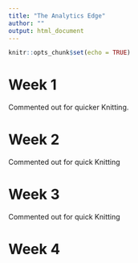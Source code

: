 ---
title: "The Analytics Edge"
author: ""
output: html_document
---

```{r setup, include=FALSE}
knitr::opts_chunk$set(echo = TRUE)
```


# Week 1
Commented out for quicker Knitting.

<!-- ## Introduction -->

<!-- We can store categorical responses as factors: -->
<!-- ```{r wk1_categorical} -->
<!-- x <- c("yes","no","yes","yes","no","maybe","maybe") -->
<!-- class(x) -->
<!-- y <- factor(x) -->
<!-- summary(y) -->
<!-- table(x) -->
<!-- ``` -->

<!-- We can also have numerical variables: -->
<!-- ```{r wk1_numerical_1} -->
<!-- inc <- c(1000,3000,500,200,14,25,345) -->
<!-- ``` -->

<!-- We can apply a function to people based on their responses: -->
<!-- ```{r wk1_numerical_2} -->
<!-- tapply(inc,x,mean) -->
<!-- ``` -->

<!-- Moving on to matrices -->
<!-- ```{r wk1_matrices_1} -->
<!-- m <- matrix(3:8,nrow=3,ncol=2) -->
<!-- m #print m -->
<!-- # Get the 1st row, 2nd column element -->
<!-- m[1,2] -->
<!-- # get the dimensions of the matrix -->
<!-- dim(m) -->
<!-- # get the fourth object (go down the 1st column, then 2nd, etc.) -->
<!-- m[4] -->
<!-- # get the second column -->
<!-- m[,2] -->
<!-- # We can also use arrays in R: -->
<!-- s <- array(3:8,3:2) -->
<!-- z<-1:50 -->
<!-- # reshape -->
<!-- dim(z) <- c(5,2,5) -->
<!-- z[5,2,1:5] -->
<!-- # diagonal matrix of size 10, identity of size 10 -->
<!-- diag(10) -->
<!-- # combine columns -->
<!-- cbind(1:3,4:6) -->
<!-- # combine rows -->
<!-- rbind(1:3,4:6) -->
<!-- ``` -->

<!-- Moving on to matrix multiplication: -->
<!-- ```{r wk1_matrices_2} -->
<!-- z <- matrix(c(5,7,9,6,3,4),nrow=3,ncol=2) -->
<!-- y <- matrix(c(1,3,0,9,5,-1),nrow=3,ncol=2) -->
<!-- # We can do term-by-term multiplication -->
<!-- z*y -->
<!-- # get transpose -->
<!-- t(y) -->
<!-- # matrix multiply -->
<!-- z%*%t(y) -->
<!-- ``` -->

<!-- ## Linear Algebra -->
<!-- Solving equations: -->
<!-- ```{r wk1_linalg_1} -->
<!-- a <- array(c(2,1,-1,2),c(2,2)) -->
<!-- b <- c(4,4) -->
<!-- solve(a,b) -->
<!-- ``` -->
<!-- The `solve(a,b)` command solves the system of linear equations: -->
<!-- $$ -->
<!-- \mathbf{A}\vec{x}=b -->
<!-- $$ -->
<!-- It returns the vector $\vec{x}$. -->

<!-- ```{r wk1_linalg_2} -->
<!-- t <- eigen(a) # get eigendecomposition -->
<!-- t$values      # eigenvalues -->
<!-- t$vectors     # eigenvectors -->
<!-- ``` -->
<!-- ## Lists and Dataframes -->
<!-- We can initialise lists and combine them: -->
<!-- ```{r wk1_ls} -->
<!-- # initialising some lists -->
<!-- karthik<-list(age=37,sex="M",child.ages=c(1,1)) -->
<!-- sam<-list(age=24,sex="F",child.ages=NA) -->
<!-- c(karthik,sam) -->
<!-- ``` -->
<!-- As well as dataframes: -->
<!-- ```{r wk1_df} -->
<!-- d <- data.frame(names=c("karthik","sam","jim"), -->
<!--                 ages=c(36,34,40), -->
<!--                 sex=c("M","F","M"), -->
<!--                 children=c(2,0,1)) -->
<!-- d[,1] # get first column -->
<!-- ``` -->
<!-- R has a few public datasets part of the standard library. To get the list of datasets: -->
<!-- ```{r wk1_datasets_1} -->
<!-- data(package="datasets")$results[,3] -->
<!-- # This prints a list of datasets available into the final R Markdown Document -->
<!-- # Using the command `data()` will open a new window with the dataset names -->
<!-- ``` -->
<!-- ## Old Faithful -->
<!-- To load the dataset relating to the Old Faithful geyser: -->
<!-- ```{r wk1_datasets_2} -->
<!-- data(faithful) #load the faithful dataset -->
<!-- str(faithful) #get the structure of R -->
<!-- # note that str does not mean string in R -->
<!-- ``` -->

<!-- We will do statistical analysis on the Old Faithful dataset: -->
<!-- ```{r wk1_oldfaithful_1} -->
<!-- plot(faithful) -->
<!-- hist(faithful$eruptions) -->
<!-- hist(faithful$eruptions,breaks=seq(1.6,5.2,0.2)) -->
<!-- plot.ecdf(faithful$eruptions) -->
<!-- qqnorm(faithful$eruptions) -->
<!-- ``` -->

<!-- We can see that the distribution seems bimodal, with a mixture of two normals. We can split the data into two parts and check the QQ plot again. -->
<!-- ```{r wk1_oldfaithful_2} -->
<!-- # To make it easier for, we assign the variable f to the dataset -->
<!-- data("faithful")              # lazy load "faithful" -->
<!-- delayedAssign("f", faithful)  # lazy assign "x" with a reference to "faithful" -->
<!-- rm(faithful)                  # remove "faithful -->

<!-- # in the faithful dataset, eruptions is the first column, so we can access like so -->
<!-- f[,1] -->
<!-- # look at the qqplot for those values below 3 -->
<!-- qqnorm(f[,1][f[,1]<=3]) -->
<!-- # above 3 -->
<!-- qqnorm(f[,1][f[,1]>3]) -->
<!-- # draw qq line to see fit -->
<!-- qqline(f[,1][f[,1]>3]) -->
<!-- ``` -->
<!-- With the other column, which is the waiting times, we can do a test: -->
<!-- ```{r wk1_oldfaithful_3} -->
<!-- # subset to greater than 3 -->
<!-- f_gr <- subset(f,f[,1]>3) -->
<!-- mean(f_gr[,2]) -->
<!-- t.test(f_gr[,2]) -->
<!-- t.test(f_gr[,2]-mean(f_gr[,2])) -->
<!-- ``` -->
<!-- ## More Data Visualisation -->
<!-- We will load the library `ggplot2`, and load the `WHO.csv` -->
<!-- ```{r wk1_dataviz_1} -->
<!-- library(ggplot2) -->
<!-- setwd("D:/Downloads/40.220 The Analytics Edge/Week 1") -->
<!-- w <- read.csv("WHO.csv") -->
<!-- ``` -->
<!-- First, we look at the structure of the dataset: -->
<!-- ```{r wk1_dataviz_2} -->
<!-- str(w) -->
<!-- ``` -->
<!-- Taking a deeper look at Singapore, we look at the row: -->
<!-- ```{r wk1_dataviz_3} -->
<!-- w[which(w$Country=="Singapore"),] -->
<!-- ``` -->
<!-- To compare against the globe, we look at some summaries: -->
<!-- ```{r wk1_dataviz_4} -->
<!-- summary(w$Under15) -->
<!-- summary(w$Over60) -->
<!-- ``` -->
<!-- We can also look at some plots: -->
<!-- ```{r wk1_dataviz_5} -->
<!-- plot(w$GNI,w$FertilityRate) -->
<!-- ``` -->

<!-- The plot suggests there is some negative correlation between GNI and Fertility rate. -->

<!-- Next, we will use the `ggplot2` library: -->
<!-- ```{r wk1_dataviz_6} -->
<!-- # plot points only -->
<!-- ggplot(w,aes(x=GNI,y=FertilityRate)) + geom_point() -->
<!-- # plot with some non-linear fit -->
<!-- ggplot(w,aes(x=GNI,y=FertilityRate)) + geom_smooth() -->
<!-- # color by region -->
<!-- ggplot(w,aes(x=GNI,y=FertilityRate,color=Region)) + geom_point() -->
<!-- ``` -->

<!-- Next, we explore the crime dataset from Chicago. -->
<!-- ```{r wk1_dataviz_7} -->
<!-- setwd("D:/Downloads/40.220 The Analytics Edge/Week 1") -->
<!-- x <- read.csv("crime.csv") -->
<!-- ``` -->
<!-- We can take a short look at the first few entries in our dataset -->
<!-- ```{r wk1_dataviz_8} -->
<!-- head(x) -->
<!-- ``` -->

<!-- We will need to format the time column in the dataset: -->
<!-- ```{r wk1_dataviz_9} -->
<!-- x$Date <- strptime(x$Date,format="%m/%d/%y %H:%M") -->
<!-- ``` -->

<!-- With this, we can apply the `weekdays` command, which we add to a new column -->
<!-- ```{r wk1_dataviz_10} -->
<!-- x$Weekday <- weekdays(x$Date) -->
<!-- table(x$Weekday) -->
<!-- ``` -->


<!-- ```{r wk1_map_setup} -->
<!-- library(maps) -->
<!-- library(ggmap) -->
<!-- ``` -->
<!-- We can get te map information of Chicago, which we will assign to a variable called `chicago`. -->
<!-- ```{r wk1_map_1} -->
<!-- chicago <- get_map(location="chicago") -->
<!-- ``` -->

<!-- ```{r wk1_map_2} -->
<!-- ggmap(chicago) -->
<!-- ``` -->

<!-- We need to prepare the data -->
<!-- ```{r wk1_map_3} -->
<!-- LatLongCount <- as.data.frame(table(round(x[,3],2),round(x[,2],2))) -->
<!-- for (i in c(1,2)){ -->
<!--  LatLongCount[,i] <- as.numeric(as.character(LatLongCount[,i])) -->
<!-- } -->
<!-- ``` -->

<!-- ```{r wk1_map_4} -->
<!-- ggmap(chicago) + geom_tile(data=LatLongCount,aes(x=Var1,y=Var2,alpha=Freq),fill="red") -->
<!-- ``` -->

# Week 2
Commented out for quick Knitting

<!-- We load the dataset using `setwd` and `read.csv`. -->
<!-- ``` {r wk2_setup} -->
<!-- setwd("D:/Downloads/40.220 The Analytics Edge/Week 2") -->
<!-- wine <- read.csv("wine.csv") -->
<!-- ``` -->

<!-- We look at the structure of the data, -->
<!-- ``` {r wk2_str} -->
<!-- str(wine) -->
<!-- ``` -->

<!-- and then check for `NA` values. -->
<!-- ``` {r wk2_isna} -->
<!-- is.na(wine) -->
<!-- ``` -->

<!-- We start plotting -->
<!-- ``` {r wk2_plots} -->
<!-- plot(wine$VINT,wine$LPRICE) -->
<!-- pairs(wine) -->
<!-- ``` -->

<!-- We can take a deeper look int the data by subsetting it -->
<!-- ``` {r wk2_subset} -->
<!-- winetrain <- subset(wine,wine$VINT <= 1978 & !is.na(wine$LPRICE)) -->
<!-- winetest <- subset(wine,wine$VINT > 1978) -->
<!-- ``` -->

<!-- We are going to use linear regression, which is the following model: -->
<!-- $$ -->
<!-- y_{i}=\beta_{0}+\sum_{j}\beta{j}x_{ij}+\epsilon_{i}\\ -->
<!-- \min_{\beta_{j},\forall j} \sum_{i}\left(y_{i}-\beta-\beta_{j}x_{ij}\right)\\ -->
<!-- \forall i \in N, \forall j \in M -->
<!-- $$ -->

<!-- Now let's take the linear model -->
<!-- ``` {r wk2_lm} -->
<!-- model <- lm(LPRICE~VINT,winetrain) -->
<!-- summary(model) -->
<!-- ``` -->

<!-- Back to plotting with the model: -->
<!-- ``` {r wk2_stats} -->
<!-- plot(winetrain$VINT,winetrain$LPRICE) -->
<!-- abline(model) -->
<!-- model$residuals -->
<!-- sst <- sum((winetrain$LPRICE - mean(winetrain$LPRICE))^2) -->
<!-- sse <- sum(model$residuals^2) -->
<!-- rsq = 1- sse/sst -->
<!-- abline(a=mean(winetrain$LPRICE),b=0) -->
<!-- ``` -->

<!-- EXTRA -->
<!-- We can do a generalised linear model -->
<!-- ``` {r wk2_glm} -->
<!-- library(glmulti) -->
<!-- gmodel <- glmulti(LPRICE~., data = winetrain, -->
<!--                   level = 2, method = "g", -->
<!--                   plotty = FALSE, -->
<!--                   report = FALSE) -->
<!-- summary(gmodel@objects[[1]]) -->
<!-- ``` -->

# Week 3
Commented out for quick Knitting

<!-- ## Space Shuttle Challenger -->
<!-- We begin by reading the dataset. -->
<!-- ```{r wk3_setup_1} -->
<!-- setwd("D:/Downloads/40.220 The Analytics Edge/Week 3") -->
<!-- orings <- read.csv("orings.csv") -->
<!-- str(orings) -->
<!-- head(orings) -->
<!-- summary(orings) -->
<!-- ``` -->

<!-- We can apply some functions to the dataset: -->
<!-- ```{r wk3_tapply} -->
<!-- tapply(orings[,3],orings[,1],sum) # col 3 is Field, col 1 is Flight -->
<!-- table(tapply(orings[,3],orings[,1],sum)) -->
<!-- plot(orings[,4][orings[,3]>0],orings[,3][orings[,3]>0]) #col 4 is temp -->
<!-- ``` -->

<!-- Adding some random noise, -->
<!-- ```{r wk3_jitter_1} -->
<!-- plot(jitter(orings[,4][orings[,3]>0]),orings[,3][orings[,3]>0]) #col 4 is temp -->
<!-- ``` -->

<!-- Looking at the entire dataset: -->
<!-- ```{r wk3_jitter_2} -->
<!-- plot(jitter(orings[,4]),orings[,3]) -->
<!-- ``` -->

<!-- We can see that the majority of the high temperature points indicate less failures. -->

<!-- We use a linear regression first, which we will see is not appropriate. -->
<!-- ```{r wk3_lm} -->
<!-- lin_mod <- lm(orings[,3]~orings[,4]) #failure vs temp -->
<!-- summary(lin_mod) -->
<!-- lin_mod2 <- lm(orings[,3]~orings[,4]+orings[,5]) #failure vs temp -->
<!-- summary(lin_mod2) -->
<!-- ``` -->

<!-- ```{r wk3_glm} -->
<!-- glmodel <- glm(orings[,3]~orings[,4]+orings[,5],family=binomial) -->
<!-- summary(glmodel) -->
<!-- ``` -->

<!-- The lower the AIC, the better. We can do a simple stepwise search: -->
<!-- ```{r wk3_stepaic} -->
<!-- library(MASS) -->
<!-- stepAIC(glm(orings[,3]~.,family=binomial,data=orings)) -->
<!-- ``` -->
<!-- ```{r wk3_glmulti} -->
<!-- library(glmulti) -->
<!-- oring_data_only <- orings[,-3] -->
<!-- glmulti_model_obj <- glmulti(orings[,3]~., -->
<!--                          data = oring_data_only, -->
<!--                          level = 2, -->
<!--                          plotty = F, -->
<!--                          report = F, -->
<!--                          method = "g") -->
<!-- print(glmulti_model_obj) -->
<!-- glmulti_model <- glmulti_model_obj@objects[[1]] -->
<!-- summary(glmulti_model) -->
<!-- ``` -->


<!-- ```{r wk3_plotting} -->
<!-- plot(jitter(orings$Temp),orings$Field) -->
<!-- # curve(exp(coef(glmodel)[1]+coef(glmodel)[2:3]*x)/(1+exp(coef(glmodel)[1]+coef(glmodel)[2:3]*x)),add=T) -->
<!-- ``` -->

<!-- ```{r wk3_oring_roc} -->
<!-- library(ROCR) -->
<!-- pred <- predict(glmodel,newdata=orings,type="response") -->
<!-- # only up to 138 before incident -->
<!-- rocr_pred <- prediction(pred[1:138],orings[,3][1:138]) -->
<!-- rocrperf <- performance(rocr_pred,measure="tpr",x.measure="fpr") -->
<!-- plot(rocrperf) -->

<!-- pred <- predict(glmulti_model,newdata=orings,type="response") -->
<!-- # only up to 138 before incident -->
<!-- rocr_pred <- prediction(pred[1:138],orings[,3][1:138]) -->
<!-- rocrperf <- performance(rocr_pred,measure="tpr",x.measure="fpr") -->
<!-- plot(rocrperf) -->
<!-- ``` -->

<!-- ## Framingham Health Study -->
<!-- Next, we move on to the health dataset -->
<!-- ```{r wk3_setup_2} -->
<!-- setwd("D:/Downloads/40.220 The Analytics Edge/Week 3") -->
<!-- fhs <- read.csv("framingham.csv") -->
<!-- str(fhs) -->
<!-- head(fhs) -->
<!-- summary(fhs) -->
<!-- ``` -->

<!-- We wish to subset the data, looking only at people without a previous heart disease -->
<!-- ```{r wk3_subset} -->
<!-- fhs_sub <- subset(fhs,PREVCHD==0 & PERIOD==1) -->
<!-- str(fhs_sub) -->
<!-- length(unique(fhs_sub$RANDID)) -->
<!-- ``` -->

<!-- We focus on ten years, and only on cardiovascular diseases (rather than other causes of death). -->
<!-- ```{r wk3_ten} -->
<!-- fhs_sub$TENCHD <- as.integer((fhs_sub$TIMECHD/365)<=10) -->
<!-- colnames(fhs_sub) -->
<!-- which(colnames(fhs_sub)=="LDLC") -->
<!-- fhs_sub<-fhs_sub[,c(1:21,40)] -->
<!-- ``` -->

<!-- Subsetting further, we can examine what we have -->
<!-- ```{r wk3_subsub} -->
<!-- str(fhs_sub) -->
<!-- head(fhs_sub) -->
<!-- ``` -->

<!-- Using a package, we can split the dataset into training and testing data. -->
<!-- ```{r wk3_sample_split} -->
<!-- library(caTools) -->
<!-- set.seed(1) # for standardization with class -->
<!-- split <-sample.split(fhs_sub$TENCHD, SplitRatio = 0.65) -->
<!-- head(split) -->
<!-- train <- subset(fhs_sub,split==TRUE) -->
<!-- str(train) -->
<!-- test <- subset(fhs_sub,split==FALSE) -->
<!-- str(test) -->
<!-- ``` -->

<!-- We can check that the subsets are balanced -->
<!-- ```{r wk3_balance} -->
<!-- table(train$TENCHD)[2]/(table(train$TENCHD)[1]+table(train$TENCHD)[2]) -->
<!-- table(test$TENCHD)[2]/(table(test$TENCHD)[1]+table(test$TENCHD)[2]) -->
<!-- ``` -->

<!-- Building the model, -->
<!-- ```{r wk3_fhs_model} -->
<!-- ml=glm(TENCHD~.,data=train,family=binomial) -->
<!-- summary(ml) -->
<!-- ml3=glm(TENCHD~SEX+AGE+SYSBP+CIGPDAY+GLUCOSE,data=train,family=binomial) -->
<!-- summary(ml3) -->
<!-- ``` -->

<!-- Trying an automated search: -->
<!-- ```{r wk3_fhs_glmulti} -->
<!-- library(glmulti) -->
<!-- glmulti_model_obj <- glmulti(TENCHD~., -->
<!--                              data = train, -->
<!--                              level = 1, -->
<!--                              family = 'binomial', -->
<!--                              plotty = F, -->
<!--                              report = F, -->
<!--                              method = "g", -->
<!--                              popsize = 64, -->
<!--                              conseq = 2) -->
<!-- print(glmulti_model_obj) -->
<!-- glmulti_model <- glmulti_model_obj@objects[[1]] -->
<!-- summary(glmulti_model) -->
<!-- ``` -->

<!-- ```{r wk3_fhs_roc} -->
<!-- library(ROCR) -->
<!-- pred <- predict(ml3, type="response", newdata = test) -->
<!-- rocr_pred <- prediction(pred,test$TENCHD) -->
<!-- rocrperf <- performance(rocr_pred,measure="tpr",x.measure="fpr") -->
<!-- plot(rocrperf) -->
<!-- perf <- performance(rocr_pred, measure = "auc") -->
<!-- print(perf@y.values) -->
<!-- pred <- predict(glmulti_model, type="response", newdata = test) -->
<!-- rocr_pred <- prediction(pred,test$TENCHD) -->
<!-- rocrperf <- performance(rocr_pred,measure="tpr",x.measure="fpr") -->
<!-- plot(rocrperf) -->
<!-- perf <- performance(rocr_pred, measure = "auc") -->
<!-- print(perf@y.values) -->
<!-- ``` -->

# Week 4

